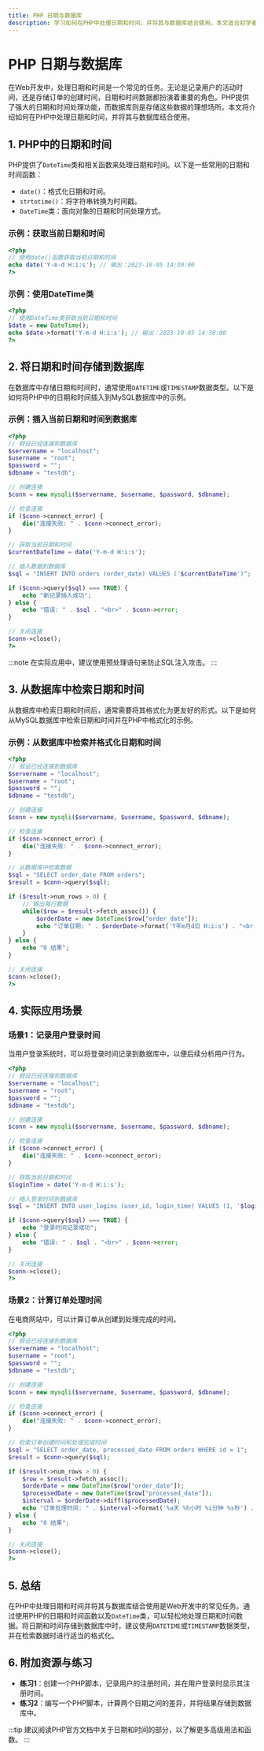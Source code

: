 ```yaml
---
title: PHP 日期与数据库
description: 学习如何在PHP中处理日期和时间，并将其与数据库结合使用。本文适合初学者，涵盖基本概念、代码示例和实际应用场景。
---
```


# PHP 日期与数据库

在Web开发中，处理日期和时间是一个常见的任务。无论是记录用户的活动时间，还是存储订单的创建时间，日期和时间数据都扮演着重要的角色。PHP提供了强大的日期和时间处理功能，而数据库则是存储这些数据的理想场所。本文将介绍如何在PHP中处理日期和时间，并将其与数据库结合使用。

## 1. PHP中的日期和时间

PHP提供了`DateTime`类和相关函数来处理日期和时间。以下是一些常用的日期和时间函数：

- `date()`：格式化日期和时间。
- `strtotime()`：将字符串转换为时间戳。
- `DateTime`类：面向对象的日期和时间处理方式。

### 示例：获取当前日期和时间

```php
<?php
// 使用date()函数获取当前日期和时间
echo date('Y-m-d H:i:s'); // 输出：2023-10-05 14:30:00
?>
```

### 示例：使用DateTime类

```php
<?php
// 使用DateTime类获取当前日期和时间
$date = new DateTime();
echo $date->format('Y-m-d H:i:s'); // 输出：2023-10-05 14:30:00
?>
```

## 2. 将日期和时间存储到数据库

在数据库中存储日期和时间时，通常使用`DATETIME`或`TIMESTAMP`数据类型。以下是如何将PHP中的日期和时间插入到MySQL数据库中的示例。

### 示例：插入当前日期和时间到数据库

```php
<?php
// 假设已经连接到数据库
$servername = "localhost";
$username = "root";
$password = "";
$dbname = "testdb";

// 创建连接
$conn = new mysqli($servername, $username, $password, $dbname);

// 检查连接
if ($conn->connect_error) {
    die("连接失败: " . $conn->connect_error);
}

// 获取当前日期和时间
$currentDateTime = date('Y-m-d H:i:s');

// 插入数据到数据库
$sql = "INSERT INTO orders (order_date) VALUES ('$currentDateTime')";

if ($conn->query($sql) === TRUE) {
    echo "新记录插入成功";
} else {
    echo "错误: " . $sql . "<br>" . $conn->error;
}

// 关闭连接
$conn->close();
?>
```

:::note
在实际应用中，建议使用预处理语句来防止SQL注入攻击。
:::

## 3. 从数据库中检索日期和时间

从数据库中检索日期和时间后，通常需要将其格式化为更友好的形式。以下是如何从MySQL数据库中检索日期和时间并在PHP中格式化的示例。

### 示例：从数据库中检索并格式化日期和时间

```php
<?php
// 假设已经连接到数据库
$servername = "localhost";
$username = "root";
$password = "";
$dbname = "testdb";

// 创建连接
$conn = new mysqli($servername, $username, $password, $dbname);

// 检查连接
if ($conn->connect_error) {
    die("连接失败: " . $conn->connect_error);
}

// 从数据库中检索数据
$sql = "SELECT order_date FROM orders";
$result = $conn->query($sql);

if ($result->num_rows > 0) {
    // 输出每行数据
    while($row = $result->fetch_assoc()) {
        $orderDate = new DateTime($row["order_date"]);
        echo "订单日期: " . $orderDate->format('Y年m月d日 H:i:s') . "<br />";
    }
} else {
    echo "0 结果";
}

// 关闭连接
$conn->close();
?>
```

## 4. 实际应用场景

### 场景1：记录用户登录时间

当用户登录系统时，可以将登录时间记录到数据库中，以便后续分析用户行为。

```php
<?php
// 假设已经连接到数据库
$servername = "localhost";
$username = "root";
$password = "";
$dbname = "testdb";

// 创建连接
$conn = new mysqli($servername, $username, $password, $dbname);

// 检查连接
if ($conn->connect_error) {
    die("连接失败: " . $conn->connect_error);
}

// 获取当前日期和时间
$loginTime = date('Y-m-d H:i:s');

// 插入登录时间到数据库
$sql = "INSERT INTO user_logins (user_id, login_time) VALUES (1, '$loginTime')";

if ($conn->query($sql) === TRUE) {
    echo "登录时间记录成功";
} else {
    echo "错误: " . $sql . "<br>" . $conn->error;
}

// 关闭连接
$conn->close();
?>
```

### 场景2：计算订单处理时间

在电商网站中，可以计算订单从创建到处理完成的时间。

```php
<?php
// 假设已经连接到数据库
$servername = "localhost";
$username = "root";
$password = "";
$dbname = "testdb";

// 创建连接
$conn = new mysqli($servername, $username, $password, $dbname);

// 检查连接
if ($conn->connect_error) {
    die("连接失败: " . $conn->connect_error);
}

// 检索订单创建时间和处理完成时间
$sql = "SELECT order_date, processed_date FROM orders WHERE id = 1";
$result = $conn->query($sql);

if ($result->num_rows > 0) {
    $row = $result->fetch_assoc();
    $orderDate = new DateTime($row["order_date"]);
    $processedDate = new DateTime($row["processed_date"]);
    $interval = $orderDate->diff($processedDate);
    echo "订单处理时间: " . $interval->format('%a天 %h小时 %i分钟 %s秒') . "<br />";
} else {
    echo "0 结果";
}

// 关闭连接
$conn->close();
?>
```

## 5. 总结

在PHP中处理日期和时间并将其与数据库结合使用是Web开发中的常见任务。通过使用PHP的日期和时间函数以及`DateTime`类，可以轻松地处理日期和时间数据。将日期和时间存储到数据库中时，建议使用`DATETIME`或`TIMESTAMP`数据类型，并在检索数据时进行适当的格式化。

## 6. 附加资源与练习

- **练习1**：创建一个PHP脚本，记录用户的注册时间，并在用户登录时显示其注册时间。
- **练习2**：编写一个PHP脚本，计算两个日期之间的差异，并将结果存储到数据库中。

:::tip
建议阅读PHP官方文档中关于日期和时间的部分，以了解更多高级用法和函数。
:::
